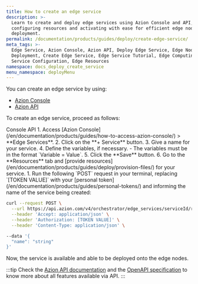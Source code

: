 ```yaml
---
title: How to create an edge service
description: >-
  Learn to create and deploy edge services using Azion Console and API,
  configuring resources and activating with ease for efficient edge node
  deployment.
permalink: /documentation/products/guides/deploy/create-edge-service/
meta_tags: >-
  Edge Service, Azion Console, Azion API, Deploy Edge Service, Edge Node
  Deployment, Create Edge Service, Edge Service Tutorial, Edge Computing,
  Service Configuration, Edge Resources
namespace: docs_deploy_create_service
menu_namespace: deployMenu
---
```




You can create an edge service by using:

- [Azion Console](/en/documentation/products/guides/how-to-access-azion-console/)
- [Azion API](https://api.azion.com/)

To create an edge service, proceed as follows:

<Tabs client:visible>
    <Fragment slot="tab.console">Console</Fragment>
    <Fragment slot="tab.api">API</Fragment>

<Fragment slot="panel.console">
1. Access [Azion Console](/en/documentation/products/guides/how-to-access-azion-console/) > **Edge Services**.
2. Click on the **+ Service** button.
3. Give a name for your service.
4. Define the variables, if necessary.
    - The variables must be in the format `Variable = Value`.
5. Click the **Save** button.
6. Go to the **Resources** tab and [provide resources](/en/documentation/products/guides/deploy/provision-files/) for your service.
</Fragment>

<Fragment slot="panel.api">
1. Run the following `POST` request in your terminal, replacing `[TOKEN VALUE]` with your [personal token](/en/documentation/products/guides/personal-tokens/) and informing the name of the service being created:

```bash
curl --request POST \
  --url https://api.azion.com/v4/orchestrator/edge_services/serviceId/resources \
  --header 'Accept: application/json' \
  --header 'Authorization: [TOKEN VALUE]' \
  --header 'Content-Type: application/json' \

--data '{
  "name": "string"
}'
``` 

Now, the service is available and able to be deployed onto the edge nodes.

:::tip
Check the [Azion API documentation](https://api.azion.com/) and the [OpenAPI specification](https://github.com/aziontech/azionapi-openapi/) to know more about all features available via API.
:::
</Fragment>

</Tabs>
